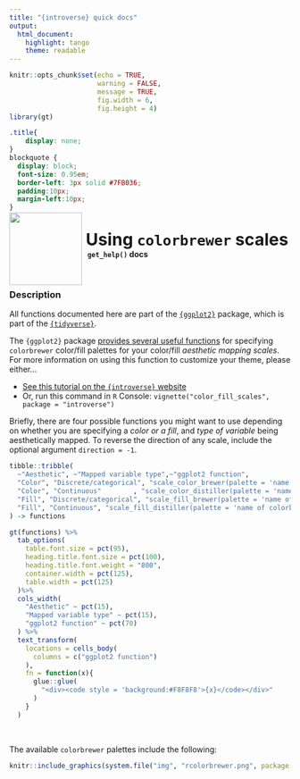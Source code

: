 ```yaml
---
title: "{introverse} quick docs"
output: 
  html_document:
    highlight: tango
    theme: readable
---
```



```r
knitr::opts_chunk$set(echo = TRUE, 
                      warning = FALSE, 
                      message = TRUE, 
                      fig.width = 6,
                      fig.height = 4)
library(gt)
```

```css
.title{
    display: none;
}
blockquote {
  display: block;
  font-size: 0.95em;
  border-left: 3px solid #7FB036;
  padding:10px;
  margin-left:10px;
}
```

<div>
<br>
 <img src = "logo.png" style = "float:left;height:130px;margin-top:-30px;">
 <span style = "font-weight:bold;font-size:30px;"> 
  &nbsp;Using <code>colorbrewer</code> scales
 </span>
 <br>
 <b>&nbsp;&nbsp;&nbsp;<code>get_help()</code> docs</b>
</div>
<br>

### Description

All functions documented here are part of the [`{ggplot2}`](https://ggplot2.tidyverse.org/) package, which is part of the [`{tidyverse}`](https://www.tidyverse.org/).

The `{ggplot2}` package [provides several useful functions](https://ggplot2.tidyverse.org/reference/scale_brewer.html) for specifying `colorbrewer` color/fill palettes for your color/fill _aesthetic mapping scales_. For more information on using this function to customize your theme, please either...

+ [See this tutorial on the `{introverse}` website](https://sjspielman.github.io/introverse/articles/color_fill_scales.html)
+ Or, run this command in `R` Console: `vignette("color_fill_scales", package = "introverse")`


Briefly, there are four possible functions you might want to use depending on whether you are specifying a _color or a fill_, and _type of variable_ being aesthetically mapped. To reverse the direction of any scale, include the optional argument `direction = -1`.


```r
tibble::tribble(
  ~"Aesthetic", ~"Mapped variable type",~"ggplot2 function",
  "Color", "Discrete/categorical", "scale_color_brewer(palette = 'name of colorbrewer palette')",
  "Color", "Continuous"        , "scale_color_distiller(palette = 'name of colorbrewer palette')",
  "Fill", "Discrete/categorical", "scale_fill_brewer(palette = 'name of colorbrewer palette')",
  "Fill", "Continuous", "scale_fill_distiller(palette = 'name of colorbrewer palette')"
) -> functions

gt(functions) %>%
  tab_options(
    table.font.size = pct(95),
    heading.title.font.size = pct(100),
    heading.title.font.weight = "800",
    container.width = pct(125),
    table.width = pct(125)
  )%>%
  cols_width(
    "Aesthetic" ~ pct(15),
    "Mapped variable type" ~ pct(15),
    "ggplot2 function" ~ pct(70)
  ) %>%
  text_transform(
    locations = cells_body(
      columns = c("ggplot2 function")
    ),
    fn = function(x){
      glue::glue(
        "<div><code style = 'background:#F8F8F8'>{x}</code></div>"
      )
    }
  )
```

<br>

The available `colorbrewer` palettes include the following:


```r
knitr::include_graphics(system.file("img", "rcolorbrewer.png", package = "introverse"))
```
